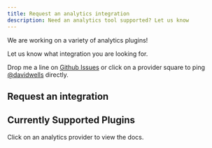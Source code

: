 ```yaml
---
title: Request an analytics integration
description: Need an analytics tool supported? Let us know
---
```



We are working on a variety of analytics plugins!

Let us know what integration you are looking for.

Drop me a line on [Github Issues](https://github.com/DavidWells/analytics/issues/new) or click on a provider square to ping [@davidwells](https://twitter.com/davidwells) directly.

## Request an integration

<RequestPlugins/>

## Currently Supported Plugins

Click on an analytics provider to view the docs.

<SupportedPlugins />
